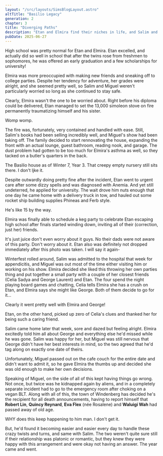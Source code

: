 ```yaml
---
layout: "/src/layouts/SimsBlogLayout.astro"
altTitle: "Basilio Legacy"
generation: 2
chapter: 3
title: "Diverging Paths"
description: "Etan and Elmira find their niches in life, and Salim and Miguel start to feel okay despite all the curveballs thrown their way."
pubDate: 2025-06-27
---
```


High school was pretty normal for Etan and Elmira. Etan excelled, and actually did so well in school that after the twins rose from freshmen to sophomores, he was offered an early graduation and a few scholarships for university!

Elmira was more preoccupied with making new friends and sneaking off to college parties. Despite her tendency for adventure, her grades were alright, and she seemed pretty well, so Salim and Miguel weren't particularly worried so long as she continued to stay safe. 

Clearly, Elmira wasn't the one to be worried about. Right before his diploma could be delivered, Etan managed to set the 13,000 simoleon stove on fire permanently traumatizing himself and his sister.

<BlogImage imgSrc="../../../images/shrines/sims/basiliox2-3-aflame.png" imgAlt="A Sims 4 screenshot, Etan setting himself and the stove on fire as he jumps back in horror.">
Womp womp.
</BlogImage>

The fire was, fortunately, very contained and handled with ease. Still, Salim's books had been selling incredibly well, and Miguel's show had been taking off. The family decided to start rennovating the house, expanding the front with an actual lounge, guest bathroom, reading nook, and garage. The dust problem had gotten to be too much for Elmira's asthma as well, so they tacked on a butler's quarters in the back.

<BlogImage imgSrc="../../../images/shrines/sims/basiliox2-3-rennovated.png" imgAlt="A Sims 4 screenshot, A top-down view of the Basilio house, complete with an actual entrance area with little lights and a tiny garden, as well as a garage, reading nook, bathroom, and randomly placed chess table.">
The Basilio house as of Winter 7, Year 3. That creepy empty nursery still sits there. I don't ljke it.
</BlogImage>

Despite outwardly doing pretty fine after the incident, Etan went to urgent care after some dizzy spells and was diagnosed with Anemia. And yet still undeterred, he applied for university. The wait drove him nuts enough that one day he came home with a delivery truck in tow, and hauled out some rocket ship building supplies Phineas and Ferb style.

<BlogImage imgSrc="../../../images/shrines/sims/basiliox2-3-broisakid.png" imgAlt="A Sims 4 screenshot, Etan Basilio building a rocketship in the backyard.">
He's like 15 by the way.
</BlogImage>

Elmira was finally able to schedule a keg party to celebrate Etan escaping high school after finals started winding down, inviting all of their (correction, just her) friends. 

<BlogImage imgSrc="../../../images/shrines/sims/basiliox2-3-kegstand.png" imgAlt="A Sims 4 screenshot, Elmira Basilio holding Etan up as he tries to do a keg stand.">
It's just juice don't even worry about it guys. No their dads were not aware of this party. Don't worry about it. Etan also was definitely not dropped immediately after this photo was taken. I will say it again-
</BlogImage>

Winterfest rolled around, Salim was admitted to the hospital that week for appendicitis, and Miguel was out most of the time either visiting him or working on his show. Elmira decided she liked this throwing her own parties thing and put together a small party with a couple of her closest friends (Celia Sadya and George Laurent) and Etan. The four spend the night playing board games and chatting, Celia tells Elmira she has a crush on Etan, and Elmira says she might like George. Both of them decide to go for it...

<BlogImage imgSrc="../../../images/shrines/sims/basiliox2-3-kiss.png" imgAlt="A Sims 4 screenshot, Elmira Basilio having her first kiss with George Laurent">
Clearly it went pretty well with Elmira and George!
</BlogImage>

Etan, on the other hand, picked up zero of Celia's clues and thanked her for being such a caring friend.

Salim came home later that week, sore and dazed but feeling alright. Elmira excitedly told him all about George and everything else he'd missed while he was gone. Salim was happy for her, but Miguel was still nervous that George didn't have her best interests in mind, so the two agreed that he'd tag along on exactly one date of theirs.

Unfortunately, Miguel passed out on the cafe couch for the entire date and didn't want to admit it, so he gave Elmira the thumbs up and decided she was old enough to make her own decisions.

Speaking of Miguel, on the side of all of this kept having things go wrong. Not once, but twice was he kidnapped again by aliens, and in a completely separate incident had to go to the emergency room after choking on a vegan BLT. Along with all of this, the town of Windenberg has decided he's the recipient for all death announcements, having to report himself that **Robert Lin**, **Quincy Reynard**, **Eva Flex** (née Rosalene) and **Waluigi Wah** had passed away of old age.

<BlogImage imgSrc="../../../images/shrines/sims/basiliox2-3-aliensagain.png" imgAlt="A Sims 4 screenshot, Miguel Basilio getting abducted by aliens">
WHY does this keep happening to him man. I don't get it.
</BlogImage>

But, he'd found it becoming easier and easier every day to handle these crazy twists and turns, and same with Salim. The two weren't quite sure still if their relationship was platonic or romantic, but they knew they were happy with this arrangement and were okay not having an answer. The year came and went.